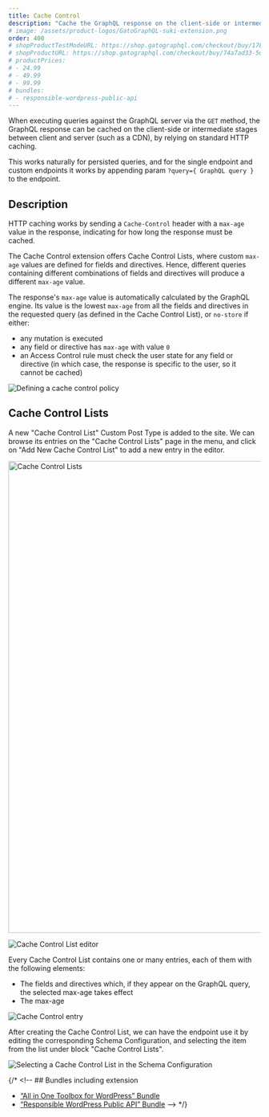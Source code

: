 ```yaml
---
title: Cache Control
description: "Cache the GraphQL response on the client-side or intermediate stages between client and server (such as a CDN) via standard HTTP caching."
# image: /assets/product-logos/GatoGraphQL-suki-extension.png
order: 400
# shopProductTestModeURL: https://shop.gatographql.com/checkout/buy/17856110-cc7d-4d31-b883-0983d3f0c182
# shopProductURL: https://shop.gatographql.com/checkout/buy/74a7ad33-5d80-44d6-8cde-e1a664aac335
# productPrices:
# - 24.99
# - 49.99
# - 99.99
# bundles:
# - responsible-wordpress-public-api
---
```


When executing queries against the GraphQL server via the `GET` method, the GraphQL response can be cached on the client-side or intermediate stages between client and server (such as a CDN), by relying on standard HTTP caching.

This works naturally for persisted queries, and for the single endpoint and custom endpoints it works by appending param `?query={ GraphQL query }` to the endpoint.

## Description

HTTP caching works by sending a `Cache-Control` header with a `max-age` value in the response, indicating for how long the response must be cached.

The Cache Control extension offers Cache Control Lists, where custom `max-age` values are defined for fields and directives. Hence, different queries containing different combinations of fields and directives will produce a different `max-age` value.

The response's `max-age` value is automatically calculated by the GraphQL engine. Its value is the lowest `max-age` from all the fields and directives in the requested query (as defined in the Cache Control List), or `no-store` if either:

- any mutation is executed
- any field or directive has `max-age` with value `0`
- an Access Control rule must check the user state for any field or directive (in which case, the response is specific to the user, so it cannot be cached)

![Defining a cache control policy](/assets/extensions/upstream-pro/cache-control.gif "Defining a cache control policy")

## Cache Control Lists

A new "Cache Control List" Custom Post Type is added to the site. We can browse its entries on the "Cache Control Lists" page in the menu, and click on "Add New Cache Control List" to add a new entry in the editor.

<Image
  src="/assets/extensions/upstream-pro/cache-control-lists.png"
  width="1024"
  height="940"
  alt="Cache Control Lists"
  caption="Cache Control Lists"
/>

![Cache Control List editor](/assets/extensions/upstream-pro/cache-control-list.png "Cache Control List editor")

Every Cache Control List contains one or many entries, each of them with the following elements:

- The fields and directives which, if they appear on the GraphQL query, the selected max-age takes effect
- The max-age

![Cache Control entry](/assets/extensions/upstream-pro/cache-control-entry.png "Cache Control entry")

After creating the Cache Control List, we can have the endpoint use it by editing the corresponding Schema Configuration, and selecting the item from the list under block "Cache Control Lists".

![Selecting a Cache Control List in the Schema Configuration](/assets/extensions/upstream-pro/schema-config-cache-control-lists.png "Selecting a Cache Control List in the Schema Configuration")

{/* <!-- ## Bundles including extension

- [“All in One Toolbox for WordPress” Bundle](../../bundles/all-in-one-toolbox-for-wordpress)
- [“Responsible WordPress Public API” Bundle](../../bundles/responsible-wordpress-public-api) --> */}

